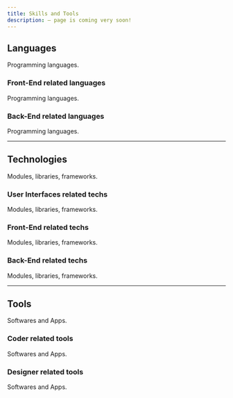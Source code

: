 ```yaml
---
title: Skills and Tools
description: — page is coming very soon!
---
```


## Languages

Programming languages.

### Front-End related languages

Programming languages.

### Back-End related languages

Programming languages.

---

## Technologies

Modules, libraries, frameworks.

### User Interfaces related techs

Modules, libraries, frameworks.

### Front-End related techs

Modules, libraries, frameworks.

### Back-End related techs

Modules, libraries, frameworks.

---

## Tools

Softwares and Apps.

### Coder related tools

Softwares and Apps.

### Designer related tools

Softwares and Apps.

<div style={{ height: '1000px' }} />
